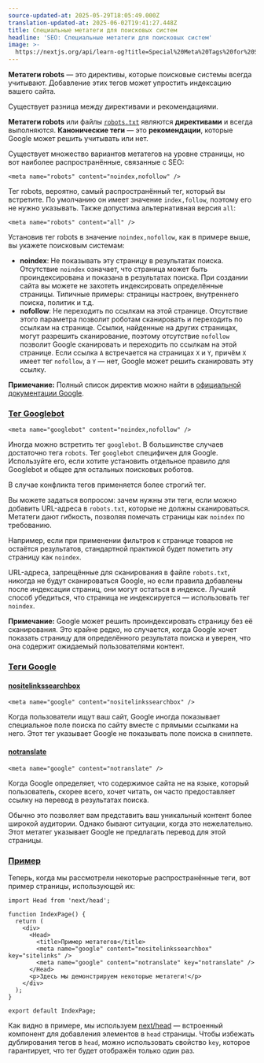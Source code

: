 ```yaml
---
source-updated-at: 2025-05-29T18:05:49.000Z
translation-updated-at: 2025-06-02T19:41:27.448Z
title: Специальные метатеги для поисковых систем
headline: 'SEO: Специальные метатеги для поисковых систем'
image: >-
  https://nextjs.org/api/learn-og?title=Special%20Meta%20Tags%20for%20Search%20Engines&amp;chapter=8
---
```


**Метатеги robots** — это директивы, которые поисковые системы всегда учитывают. Добавление этих тегов может упростить индексацию вашего сайта.

Существует разница между директивами и рекомендациями.

**Метатеги robots** или файлы [`robots.txt`](/learn/seo/crawling-and-indexing/robots-txt) являются **директивами** и всегда выполняются. **Канонические теги** — это **рекомендации**, которые Google может решить учитывать или нет.

Существует множество вариантов метатегов на уровне страницы, но вот наиболее распространённые, связанные с SEO:

```
<meta name="robots" content="noindex,nofollow" />
```

Тег robots, вероятно, самый распространённый тег, который вы встретите. По умолчанию он имеет значение `index,follow`, поэтому его не нужно указывать. Также допустима альтернативная версия `all`:

```
<meta name="robots" content="all" />
```

Установив тег robots в значение `noindex,nofollow`, как в примере выше, вы укажете поисковым системам:

*   **noindex**: Не показывать эту страницу в результатах поиска. Отсутствие `noindex` означает, что страница может быть проиндексирована и показана в результатах поиска. При создании сайта вы можете не захотеть индексировать определённые страницы. Типичные примеры: страницы настроек, внутреннего поиска, политик и т.д.
*   **nofollow**: Не переходить по ссылкам на этой странице. Отсутствие этого параметра позволит роботам сканировать и переходить по ссылкам на странице. Ссылки, найденные на других страницах, могут разрешить сканирование, поэтому отсутствие `nofollow` позволит Google сканировать и переходить по ссылкам на этой странице. Если ссылка `A` встречается на страницах `X` и `Y`, причём `X` имеет тег `nofollow`, а `Y` — нет, Google может решить сканировать эту ссылку.

**Примечание:** Полный список директив можно найти в [официальной документации Google](https://developers.google.com/search/docs/advanced/robots/robots_meta_tag#directives).

### [Тег Googlebot](#googlebot-tag)

```
<meta name="googlebot" content="noindex,nofollow" />
```

Иногда можно встретить тег `googlebot`. В большинстве случаев достаточно тега `robots`. Тег `googlebot` специфичен для Google. Используйте его, если хотите установить отдельное правило для Googlebot и общее для остальных поисковых роботов.

В случае конфликта тегов применяется более строгий тег.

Вы можете задаться вопросом: зачем нужны эти теги, если можно добавить URL-адреса в `robots.txt`, которые не должны сканироваться. Метатеги дают гибкость, позволяя помечать страницы как `noindex` по требованию.

Например, если при применении фильтров к странице товаров не остаётся результатов, стандартной практикой будет пометить эту страницу как `noindex`.

URL-адреса, запрещённые для сканирования в файле `robots.txt`, никогда не будут сканироваться Google, но если правила добавлены после индексации страниц, они могут остаться в индексе. Лучший способ убедиться, что страница не индексируется — использовать тег `noindex`.

**Примечание:** Google может решить проиндексировать страницу без её сканирования. Это крайне редко, но случается, когда Google хочет показать страницу для определённого результата поиска и уверен, что она содержит ожидаемый пользователями контент.

### [Теги Google](#google-tags)

#### [nositelinkssearchbox](#nositelinkssearchbox)

```
<meta name="google" content="nositelinkssearchbox" />
```

Когда пользователи ищут ваш сайт, Google иногда показывает специальное поле поиска по сайту вместе с прямыми ссылками на него. Этот тег указывает Google не показывать поле поиска в сниппете.

#### [notranslate](#notranslate)

```
<meta name="google" content="notranslate" />
```

Когда Google определяет, что содержимое сайта не на языке, который пользователь, скорее всего, хочет читать, он часто предоставляет ссылку на перевод в результатах поиска.

Обычно это позволяет вам представить ваш уникальный контент более широкой аудитории. Однако бывают ситуации, когда это нежелательно. Этот метатег указывает Google не предлагать перевод для этой страницы.

### [Пример](#example)

Теперь, когда мы рассмотрели некоторые распространённые теги, вот пример страницы, использующей их:

```
import Head from 'next/head';
 
function IndexPage() {
  return (
    <div>
      <Head>
        <title>Пример метатегов</title>
        <meta name="google" content="nositelinkssearchbox" key="sitelinks" />
        <meta name="google" content="notranslate" key="notranslate" />
      </Head>
      <p>Здесь мы демонстрируем некоторые метатеги!</p>
    </div>
  );
}
 
export default IndexPage;
```

Как видно в примере, мы используем [next/head](https://nextjs.org/docs/api-reference/next/head) — встроенный компонент для добавления элементов в `head` страницы. Чтобы избежать дублирования тегов в `head`, можно использовать свойство `key`, которое гарантирует, что тег будет отображён только один раз.
